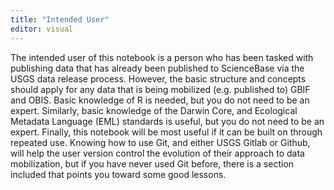 ---
title: "Intended User"
editor: visual
---

The intended user of this notebook is a person who has been tasked with publishing data that has already been published to ScienceBase via the USGS data release process. However, the basic structure and concepts should apply for any data that is being mobilized (e.g. published to) GBIF and OBIS. Basic knowledge of R is needed, but you do not need to be an expert. Similarly, basic knowledge of the Darwin Core, and Ecological Metadata Language (EML) standards is useful, but you do not need to be an expert. Finally, this notebook will be most useful if it can be built on through repeated use. Knowing how to use Git, and either USGS Gitlab or Github, will help the user version control the evolution of their approach to data mobilization, but if you have never used Git before, there is a section included that points you toward some good lessons.
